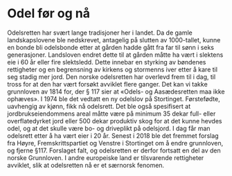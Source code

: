 # Odel før og nå

Odelsretten har svært lange tradisjoner her i landet. Da de gamle landskapslovene ble nedskrevet, antagelig på slutten av 1000-tallet, kunne en bonde bli odelsbonde etter at gården hadde gått fra far til sønn i seks generasjoner. Landsloven endret dette til at gården måtte ha vært i slektens eie i 60 år eller fire slektsledd. Dette innebar en styrking av bøndenes rettigheter og en begrensning av kirkens og stormenns iver etter å kare til seg stadig mer jord. Den norske odelsretten har overlevd frem til i dag, til tross for at den har vært forsøkt avviklet flere ganger. Det kan vi takke grunnloven av 1814 for, der § 117 sier at «Odels- og Aasædesretten maa ikke ophæves». I 1974 ble det vedtatt en ny odelslov på Stortinget. Førstefødte, uavhengig av kjønn, fikk nå odelsrett. Det ble også spesifisert at jordbrukseiendommens areal måtte være på minimum 35 dekar full- eller overflatedyrket jord eller 500 dekar produktiv skog for at det kunne hevdes odel, og at det skulle være bo- og driveplikt på odelsjord. I dag får man odelsrett etter å ha vært eier i 20 år. Senest i 2018 ble det fremmet forslag fra Høyre, Fremskrittspartiet og Venstre i Stortinget om å endre grunnloven, og fjerne §117. Forslaget falt, og odelsretten er derfor fortsatt en del av den norske Grunnloven. I andre europeiske land er tilsvarende rettigheter avviklet, slik at odelsretten nå er et særnorsk fenomen.
